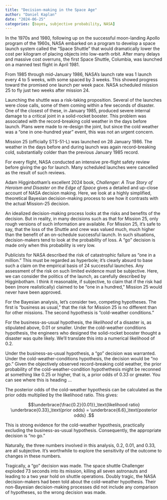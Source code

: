 ```yaml
---
title: "Decision-making in the Space Age"
author: "Daniel Kaplan"
date: "2024-06-25"
categories: [bayes, subjective probability, NASA]
---
```


In the 1970s and 1980, following up on the successful moon-landing Apollo program of the 1960s, NASA embarked on a program to develop a space launch system called the "Space Shuttle" that would dramatically lower the cost per kilogram of placing objects into low-earth orbit. After many delays and massive cost overruns, the first Space Shuttle, Columbia, was launched on a manned test flight in April 1981.

From 1985 through mid-January 1986, NASA's launch rate was 1 launch every 4 to 5 weeks, with some spaced by 3 weeks. This showed progress toward the promised one launch per week pace. NASA scheduled mission 25 to fly just two weeks after mission 24.

Launching the shuttle was a risk-taking proposition. Several of the launches were close calls, some of them coming within a few seconds of disaster. One of the closest of these, in January 1985, produced severe internal damage to a critical joint in a solid-rocket booster. This problem was associated with the record-breaking cold weather in the days before launch. Plans were made to re-design the joint, but since the cold weather was a "one in one-hundred year" event, this was not an urgent concern.

Mission 25 (officially STS-51-L) was launched on 28 January 1986. The weather in the days before and during launch was again record-breaking cold, substantially colder than the previous January 1985 record.

For every flight, NASA conducted an intensive pre-flight safety review before giving the go for launch. Many scheduled launches were cancelled as the result of such reviews. 

Adam Higginbotham's excellent 2024 book, *Challenger: A True Story of Heroism and Disaster on the Edge of Space* gives a detailed and up-close account of NASA decision making. Here, we look at a highly simplified, theoretical Bayesian decision-making process to see how it contrasts with the actual Mission-25 decision.

An idealized decision-making process looks at the risks and benefits of the decision. But in reality, in many decisions such as that for Mission 25, only rough versions of such information are available. For Mission 25, it's safe to say, that the loss of the Shuttle and crew was valued much, much higher than the benefit of an on-schedule successful launch. In such situations, decision-makers tend to look at the probability of loss. A "go" decision is made only when this probability is very low.

Publicists for NASA described the risk of catastrophic failure as "one in a million." This must be regarded as hyperbole; it's clearly absurd to base such a claim on the empirical basis of 24 successful launches. Any assessment of the risk on such limited evidence must be subjective. Here, we can consider the politics of the launch, as carefully described by Higginbotham. I think it reasonable, if subjective, to claim that if the risk had been (more realistically) claimed to be "one in a hundred," Mission 25 would never have been approved.

For the Bayesian analysis, let's consider two, competing hypotheses. The first is "business as usual," that the risk for Mission 25 is no different than for other missions. The second hypothesis is "cold-weather conditions."

For the business-as-usual hypothesis, the *likelihood* of a disaster is, as stipulated above, 0.01 or smaller. Under the cold-weather conditions hypothesis, the engineers who designed the solid-rocket booster thought a disaster was quite likely. We'll translate this into a numerical likelihood of 0.2.

Under the business-as-usual hypothesis, a "go" decision was warranted. Under the cold-weather-conditions hypothesis, the decision would be "no go." Given the objectively observed record-breaking cold weather, the prior probability of the cold-weather-condition hypothethesis might be reconned at something like 0.25 or higher, that is, a prior odds of 0.33 or greater. You can see where this is heading ...

The posterior odds of the cold-weather hypothesis can be calculated as the prior odds multiplied by the likelihood ratio. This gives:

$$\underbrace{\frac{0.2}{0.01}}_\text{likelihood ratio} \underbrace{0.33}_\text{prior odds} = \underbrace{6.6}_\text{posterior odds} .$$

This is  strong evidence for the cold-weather hypothesis, practically excluding the business-as-usual hypothesis. Consequently, the appropriate decision is "no go."

Naturally, the three numbers involved in this analysis, 0.2, 0.01, and 0.33, are all subjective. It's worthwhile to explore the sensitivity of the outcome to changes in these numbers. 

Tragically, a "go" decision was made. The space shuttle Challenger exploded 73 seconds into its mission, killing all seven astronauts and leading to a two year hold on shuttle operations. Doubly tragic, the NASA decision-makers had been told about the cold-weather hypothesis. Their non-Bayesian decision-making processes did not include any comparison of hypotheses, so the wrong decision was made.


